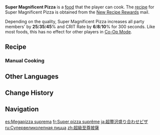 {{Food Infobox
|id              = 108496
|name            = Super Magnificent Pizza
|description     = An exceedingly sumptuous pizza.
|desc_suspicious = If one ignores the grease for a moment, the cold meat chunks can still be forced down, but the stale pastry poses quite the challenge nonetheless... With how hard it is, perhaps you could lay a hilichurl out with it?
|desc_basic      = First lay out a base of ham, then add in meat that has been chopped up into little bits for a dish that packs an unrivaled sense of satisfaction. Once roasted, the char of meat and the creamy flavor of the cheese are truly a tantalizing combination.
|desc_delicious  = Amidst the heat that rises as it freshly exits the oven, give the crisp edges a gentle pull &mdash; a veritable waterfall of cheese gushes forth, wrapped up in the dense aroma of meat that satisfies the taste buds and gives a wondrous, hearty sense of fullness.
|type            = ATK-Boosting Dishes
|effectType      = CRIT Rate Up
|effect          = Increases all party members' {{Color|Physical DMG}} by (var1)% and CRIT Rate by (var2)% for 300s.
|eff_att1        = Physical DMG Bonus
|eff_att2        = CRIT Rate
|eff_suspicious1 = 25
|eff_suspicious2 = 6
|eff_basic1      = 35
|eff_basic2      = 8
|eff_delicious1  = 45
|eff_delicious2  = 10
|quality         = 4
|recipe          = [[Mail/New Recipe Rewards (2023-04-03)|New Recipe Rewards]] Mail
|event           = New Recipe Rewards
|recipe_event    = yes
}}
'''Super Magnificent Pizza''' is a [[food]] that the player can cook. The [[recipe]] for Super Magnificent Pizza is obtained from the [[Mail/New Recipe Rewards (2023-04-03)|New Recipe Rewards]] mail.

Depending on the quality, Super Magnificent Pizza increases all party members' {{Color|Physical DMG}} by '''25'''/'''35'''/'''45'''% and CRIT Rate by '''6'''/'''8'''/'''10'''% for 300 seconds. Like most foods, this has no effect for other players in [[Co-Op Mode]].

==Recipe==
{{Recipe
|type = Cooking
|Raw Meat = 2
|Ham = 2
|Flour = 2
|Cheese = 2
|sort = Raw Meat;Ham;Flour;Cheese
}}

===Manual Cooking===
{{Manual Cooking}}

==Other Languages==
{{Other Languages
|en      = Super Magnificent Pizza
|zhs     = 超级至尊披萨
|zhs_rm  = Chāojí Zhìzūn Pīsà
|zht     = 超級至尊披薩
|zht_rm  = Chāojí Zhìzūn Pīsà
|zh_tl   = Super Supreme Pizza
|ja      = 超贅沢盛り合わせピザ
|ja_rm   = Chou-zeitaku Moriawase Piza
|ja_tl   = Super Luxury Assortment Pizza
|ko      = 슈퍼 로열 피자
|ko_tl   = Super Royal Pizza
|es      = Megapizza suprema
|es_tl   = Supreme Megapizza
|fr      = Super pizza suprême
|fr_tl   = Super Supreme Pizza
|ru      = Супервеликолепная пицца
|ru_tl   = Super Magnificent Pizza
|th      = Super Magnificent Pizza
|vi      = Pizza Siêu Hoành Tráng
|vi_tl   = 
|de      = Superduper-Pizza
|de_tl   = Super Duper Pizza
|id      = Super Magnificent Pizza
|pt      = Super Estimada Pizza
|pt_tl   = 
|tr      = Süper Harika Pizza
|tr_tl   = Super Magnificent Pizza
|it      = Pizza super magnifica
|it_tl   = Super Magnificent Pizza
}}

==Change History==
{{Change History|3.5}}

==Navigation==
{{Food Navbox|Event-Exclusive Dishes}}

[[es:Megapizza suprema]]
[[fr:Super pizza suprême]]
[[ja:超贅沢盛り合わせピザ]]
[[ru:Супервеликолепная пицца]]
[[zh:超級至尊披薩]]